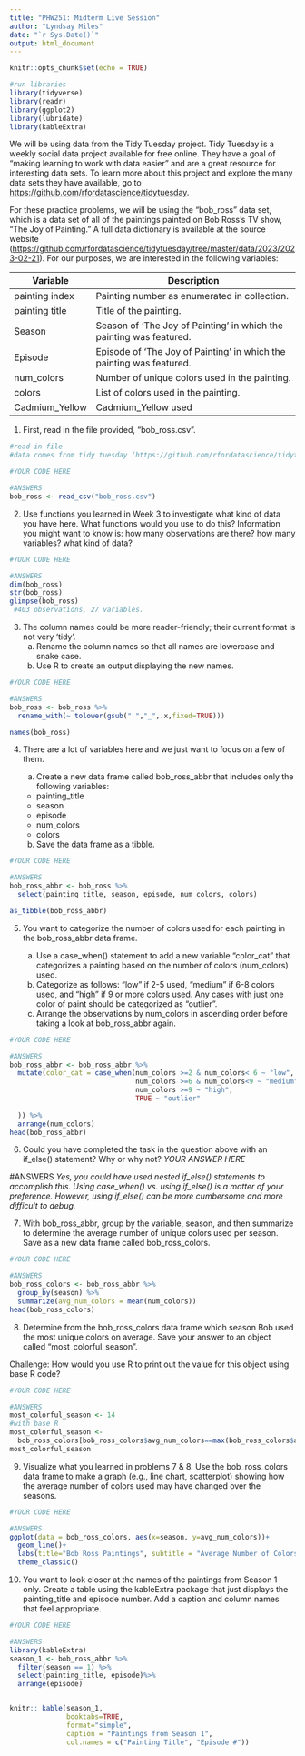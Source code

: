 ```yaml
---
title: "PHW251: Midterm Live Session"
author: "Lyndsay Miles"
date: "`r Sys.Date()`"
output: html_document
---
```


```r
knitr::opts_chunk$set(echo = TRUE)
```

```r
#run libraries
library(tidyverse)
library(readr)
library(ggplot2)
library(lubridate)
library(kableExtra)
```

We will be using data from the Tidy Tuesday project. Tidy Tuesday is a weekly social data project available for free online. They have a goal of "making learning to work with data easier" and are a great resource for interesting data sets. To learn more about this project and explore the many data sets they have available, go to <https://github.com/rfordatascience/tidytuesday>.

For these practice problems, we will be using the "bob_ross" data set, which is a data set of all of the paintings painted on Bob Ross's TV show, "The Joy of Painting." A full data dictionary is available at the source website (<https://github.com/rfordatascience/tidytuesday/tree/master/data/2023/2023-02-21>). For our purposes, we are interested in the following variables:

| Variable       | Description                                                          |
|----------------|----------------------------------------------------------------------|
| painting index | Painting number as enumerated in collection.                         |
| painting title | Title of the painting.                                               |
| Season         | Season of 'The Joy of Painting' in which the painting was featured.  |
| Episode        | Episode of 'The Joy of Painting' in which the painting was featured. |
| num_colors     | Number of unique colors used in the painting.                        |
| colors         | List of colors used in the painting.                                 |
| Cadmium_Yellow | Cadmium_Yellow used                                                  |

1.  First, read in the file provided, "bob_ross.csv".

```r
#read in file
#data comes from tidy tuesday (https://github.com/rfordatascience/tidytuesday/tree/master/data/2023/2023-02-21). 

#YOUR CODE HERE

#ANSWERS
bob_ross <- read_csv("bob_ross.csv")
```

2.  Use functions you learned in Week 3 to investigate what kind of data you have here. What functions would you use to do this? Information you might want to know is: how many observations are there? how many variables? what kind of data?

```r
#YOUR CODE HERE

#ANSWERS
dim(bob_ross)
str(bob_ross)
glimpse(bob_ross)
 #403 observations, 27 variables.

```

3.  The column names could be more reader-friendly; their current format is not very 'tidy'.
    a.  Rename the column names so that all names are lowercase and snake case.
    b.  Use R to create an output displaying the new names.

```r
#YOUR CODE HERE

#ANSWERS
bob_ross <- bob_ross %>%
  rename_with(~ tolower(gsub(" ","_",.x,fixed=TRUE))) 

names(bob_ross)
```

4.  There are a lot of variables here and we just want to focus on a few of them.

    a.  Create a new data frame called bob_ross_abbr that includes only the following variables:

    -   painting_title
    -   season
    -   episode
    -   num_colors
    -   colors

    b.  Save the data frame as a tibble.

```r
#YOUR CODE HERE

#ANSWERS
bob_ross_abbr <- bob_ross %>%
  select(painting_title, season, episode, num_colors, colors)

as_tibble(bob_ross_abbr)
```

5.  You want to categorize the number of colors used for each painting in the bob_ross_abbr data frame.

    a.  Use a case_when() statement to add a new variable "color_cat" that categorizes a painting based on the number of colors (num_colors) used.
    b.  Categorize as follows: "low" if 2-5 used, "medium" if 6-8 colors used, and "high" if 9 or more colors used. Any cases with just one color of paint should be categorized as "outlier".
    c.  Arrange the observations by num_colors in ascending order before taking a look at bob_ross_abbr again.

```r
#YOUR CODE HERE

#ANSWERS
bob_ross_abbr <- bob_ross_abbr %>%
  mutate(color_cat = case_when(num_colors >=2 & num_colors< 6 ~ "low",
                               num_colors >=6 & num_colors<9 ~ "medium", 
                               num_colors >=9 ~ "high", 
                               TRUE ~ "outlier"
    
  )) %>%
  arrange(num_colors)
head(bob_ross_abbr)
```

6.  Could you have completed the task in the question above with an if_else() statement? Why or why not? *YOUR ANSWER HERE*

#ANSWERS *Yes, you could have used nested if_else() statements to accomplish this. Using case_when() vs. using if_else() is a matter of your preference. However, using if_else() can be more cumbersome and more difficult to debug.*

7.  With bob_ross_abbr, group by the variable, season, and then summarize to determine the average number of unique colors used per season. Save as a new data frame called bob_ross_colors.

```r
#YOUR CODE HERE

#ANSWERS
bob_ross_colors <- bob_ross_abbr %>% 
  group_by(season) %>% 
  summarize(avg_num_colors = mean(num_colors))
head(bob_ross_colors)
```

8.  Determine from the bob_ross_colors data frame which season Bob used the most unique colors on average. Save your answer to an object called "most_colorful_season".

Challenge: How would you use R to print out the value for this object using base R code?

```r
#YOUR CODE HERE

#ANSWERS
most_colorful_season <- 14
#with base R
most_colorful_season <- 
  bob_ross_colors[bob_ross_colors$avg_num_colors==max(bob_ross_colors$avg_num_colors),]$season
most_colorful_season
```

9.  Visualize what you learned in problems 7 & 8. Use the bob_ross_colors data frame to make a graph (e.g., line chart, scatterplot) showing how the average number of colors used may have changed over the seasons.

```r
#YOUR CODE HERE

#ANSWERS
ggplot(data = bob_ross_colors, aes(x=season, y=avg_num_colors))+
  geom_line()+
  labs(title="Bob Ross Paintings", subtitle = "Average Number of Colors Used per Season", x="Season", y="Average number of colors")+
  theme_classic()
```

10. You want to look closer at the names of the paintings from Season 1 only. Create a table using the kableExtra package that just displays the painting_title and episode number. Add a caption and column names that feel appropriate.

```r
#YOUR CODE HERE

#ANSWERS
library(kableExtra)
season_1 <- bob_ross_abbr %>% 
  filter(season == 1) %>%
  select(painting_title, episode)%>%
  arrange(episode)


knitr:: kable(season_1,
              booktabs=TRUE,
              format="simple",
              caption = "Paintings from Season 1",
              col.names = c("Painting Title", "Episode #"))
```
